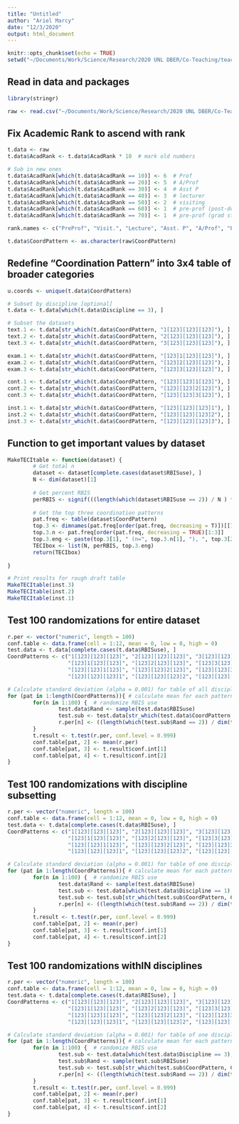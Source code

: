 ```yaml
---
title: "Untitled"
author: "Ariel Marcy"
date: "12/3/2020"
output: html_document
---
```


```r
knitr::opts_chunk$set(echo = TRUE)
setwd("~/Documents/Work/Science/Research/2020 UNL DBER/Co-Teaching/teach-coord/Data/Raw/")
```

## Read in data and packages
```r
library(stringr)

raw <- read.csv("~/Documents/Work/Science/Research/2020 UNL DBER/Co-Teaching/teach-coord/Data/Raw/SurveyDataDI.csv", header = TRUE)
```

## Fix Academic Rank to ascend with rank
```r
t.data <- raw
t.data$AcadRank <- t.data$AcadRank * 10  # mark old numbers

# Sub in new ones
t.data$AcadRank[which(t.data$AcadRank == 10)] <- 6  # Prof
t.data$AcadRank[which(t.data$AcadRank == 20)] <- 5  # A/Prof
t.data$AcadRank[which(t.data$AcadRank == 30)] <- 4  # Asst P
t.data$AcadRank[which(t.data$AcadRank == 40)] <- 3  # lecturer
t.data$AcadRank[which(t.data$AcadRank == 50)] <- 2  # visiting
t.data$AcadRank[which(t.data$AcadRank == 60)] <- 1  # pre-prof (post-doc)
t.data$AcadRank[which(t.data$AcadRank == 70)] <- 1  # pre-prof (grad student)

rank.names <- c("PreProf", "Visit.", "Lecture", "Asst. P", "A/Prof", "Prof")

t.data$CoordPattern <- as.character(raw$CoordPattern) 
```

## Redefine "Coordination Pattern" into 3x4 table of broader categories
```r
u.coords <- unique(t.data$CoordPattern) 

# Subset by discipline [optional]
t.data <- t.data[which(t.data$Discipline == 3), ]

# Subset the datasets
text.1 <- t.data[str_which(t.data$CoordPattern, "1[123][123][123]"), ]  # solo
text.2 <- t.data[str_which(t.data$CoordPattern, "2[123][123][123]"), ]  # coll
text.3 <- t.data[str_which(t.data$CoordPattern, "3[123][123][123]"), ]  # cont

exam.1 <- t.data[str_which(t.data$CoordPattern, "[123]1[123][123]"), ]  # solo
exam.2 <- t.data[str_which(t.data$CoordPattern, "[123]2[123][123]"), ]  # coll
exam.3 <- t.data[str_which(t.data$CoordPattern, "[123]3[123][123]"), ]  # cont

cont.1 <- t.data[str_which(t.data$CoordPattern, "[123][123]1[123]"), ]  # solo
cont.2 <- t.data[str_which(t.data$CoordPattern, "[123][123]2[123]"), ]  # coll
cont.3 <- t.data[str_which(t.data$CoordPattern, "[123][123]3[123]"), ]  # cont

inst.1 <- t.data[str_which(t.data$CoordPattern, "[123][123][123]1"), ]  # solo
inst.2 <- t.data[str_which(t.data$CoordPattern, "[123][123][123]2"), ]  # coll
inst.3 <- t.data[str_which(t.data$CoordPattern, "[123][123][123]3"), ]  # cont
```

## Function to get important values by dataset
```r
MakeTECItable <- function(dataset) {
        # Get total n
        dataset <- dataset[complete.cases(dataset$RBISuse), ]
        N <- dim(dataset)[1]
        
        # Get percent RBIS
        perRBIS <- signif(((length(which(dataset$RBISuse == 2)) / N ) *100), 3)
        
        # Get the top three coordination patterns
        pat.freq <- table(dataset$CoordPattern)
        top.3 <- dimnames(pat.freq[order(pat.freq, decreasing = T)])[[1]][1:3]
        top.3.n <- pat.freq[order(pat.freq, decreasing = TRUE)[1:3]]
        top.3.eng <- paste(top.3[1], " (n=", top.3.n[1], "), ", top.3[2], " (n=", top.3.n[2], "), ", top.3[3], " (n=", top.3.n[3], ")", sep = "")
        TECIbox <- list(N, perRBIS, top.3.eng)
        return(TECIbox)        
        
}

# Print results for rough draft table
MakeTECItable(inst.3)
MakeTECItable(inst.2)
MakeTECItable(inst.1)
```

## Test 100 randomizations for entire dataset
```r
r.per <- vector("numeric", length = 100)
conf.table <- data.frame(cell = 1:12, mean = 0, low = 0, high = 0)
test.data <- t.data[complete.cases(t.data$RBISuse), ]
CoordPatterns <- c("1[123][123][123]", "2[123][123][123]", "3[123][123][123]",
                   "[123]1[123][123]", "[123]2[123][123]", "[123]3[123][123]",
                   "[123][123]1[123]", "[123][123]2[123]", "[123][123]3[123]",
                   "[123][123][123]1", "[123][123][123]2", "[123][123][123]3")

# Calculate standard deviation (alpha = 0.001) for table of all disciplines
for (pat in 1:length(CoordPatterns)){ # calculate mean for each pattern
        for(n in 1:100) {  # randomize RBIS use
                test.data$Rand <- sample(test.data$RBISuse)  
                test.sub <- test.data[str_which(test.data$CoordPattern, CoordPatterns[pat]), ] 
                r.per[n] <- ((length(which(test.sub$Rand == 2)) / dim(test.sub)[1]) * 100)  # % RBIS in that cell for n randomization
        }
        t.result <- t.test(r.per, conf.level = 0.999)
        conf.table[pat, 2] <- mean(r.per)
        conf.table[pat, 3] <- t.result$conf.int[1]
        conf.table[pat, 4] <- t.result$conf.int[2]
}
```

## Test 100 randomizations with discipline subsetting
```r
r.per <- vector("numeric", length = 100)
conf.table <- data.frame(cell = 1:12, mean = 0, low = 0, high = 0)
test.data <- t.data[complete.cases(t.data$RBISuse), ]
CoordPatterns <- c("1[123][123][123]", "2[123][123][123]", "3[123][123][123]",
                   "[123]1[123][123]", "[123]2[123][123]", "[123]3[123][123]",
                   "[123][123]1[123]", "[123][123]2[123]", "[123][123]3[123]",
                   "[123][123][123]1", "[123][123][123]2", "[123][123][123]3")

# Calculate standard deviation (alpha = 0.001) for table of one discipline (specify by 1, 2, or 3 on 4th line:)
for (pat in 1:length(CoordPatterns)){ # calculate mean for each pattern
        for(n in 1:100) {  # randomize RBIS use
                test.data$Rand <- sample(test.data$RBISuse)  
                test.sub <- test.data[which(test.data$Discipline == 1), ] # subset by discipline (1 = chemistry, 2 = math, 3 = physics)
                test.sub <- test.sub[str_which(test.sub$CoordPattern, CoordPatterns[pat]), ] 
                r.per[n] <- ((length(which(test.sub$Rand == 2)) / dim(test.sub)[1]) * 100)  # % RBIS in that cell for n randomization
        }
        t.result <- t.test(r.per, conf.level = 0.999)
        conf.table[pat, 2] <- mean(r.per)
        conf.table[pat, 3] <- t.result$conf.int[1]
        conf.table[pat, 4] <- t.result$conf.int[2]
}
```

## Test 100 randomizations withIN disciplines
```r
r.per <- vector("numeric", length = 100)
conf.table <- data.frame(cell = 1:12, mean = 0, low = 0, high = 0)
test.data <- t.data[complete.cases(t.data$RBISuse), ]
CoordPatterns <- c("1[123][123][123]", "2[123][123][123]", "3[123][123][123]",
                   "[123]1[123][123]", "[123]2[123][123]", "[123]3[123][123]",
                   "[123][123]1[123]", "[123][123]2[123]", "[123][123]3[123]",
                   "[123][123][123]1", "[123][123][123]2", "[123][123][123]3")

# Calculate standard deviation (alpha = 0.001) for table of one discipline (specify by 1, 2, or 3 on 4th line:)
for (pat in 1:length(CoordPatterns)){ # calculate mean for each pattern
        for(n in 1:100) {  # randomize RBIS use
                test.sub <- test.data[which(test.data$Discipline == 3), ] # subset by discipline (1 = chemistry, 2 = math, 3 = physics)
                test.sub$Rand <- sample(test.sub$RBISuse) 
                test.sub <- test.sub[str_which(test.sub$CoordPattern, CoordPatterns[pat]), ] 
                r.per[n] <- ((length(which(test.sub$Rand == 2)) / dim(test.sub)[1]) * 100)  # % RBIS in that cell for n randomization
        }
        t.result <- t.test(r.per, conf.level = 0.999)
        conf.table[pat, 2] <- mean(r.per)
        conf.table[pat, 3] <- t.result$conf.int[1]
        conf.table[pat, 4] <- t.result$conf.int[2]
}
```
